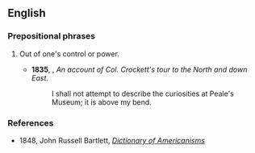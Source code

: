 ==English==

===Prepositional phrases===
{{en-PP|[[above]] one's [[bend]]}}

# {{idiomatic|US|dated}} Out of one's control or power.
#* '''1835''', {{w|Davy Crockett}}, ''An account of Col. Crockett's tour to the North and down East''.
#*: I shall not attempt to describe the curiosities at Peale's Museum; it is above my bend.

===References===
* 1848, John Russell Bartlett, ''[http://www.merrycoz.org/voices/bartlett/AMER02.HTM#a Dictionary of Americanisms]''